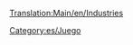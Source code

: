 [[Translation:Main/en/Industries]]
{{en/Bilingual box| es
| Esta es una lista categorízada de todas las [[Main/es/Industrias|industrias]] de OpenTTD. Las industrias se subcategorizan por el clima y por la posición en la cadena de distribución de la producción. Un listado completo también está disponible en la parte inferior de esta categoría. Para imágenes vea la [[Category/en/Industries|categoría en inglés]].
| This is a categorised list of all [[Main/es/Industrias|Industrias/Es]] in OpenTTD.  Industries are subcategorised by Climate and by position in the industry chain, and a complete listing is also available at the bottom of this category.}}

[[Category:es/Juego]]